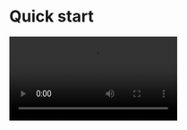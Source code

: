 # Quick start

<Video src="https://www.youtube.com/embed/hDE9s7hpE3A"/>

## Integrate the SDK

### Import the SDK

1. Add @zegocloud/zego-uikit-prebuilt-call-rn as dependencies.

<CodeGroup>

```bash yarn
yarn add @zegocloud/zego-uikit-prebuilt-call-rn
```

</CodeGroup>

<Note title="Note">
Our SDK not support the Expo framework. Some features of the SDK require to modify the native layer, which the Expo framework does not support. It is recommended to integrate the SDK with a standard react native project.
</Note>

2. Add other dependencies.

Run the following command to install other dependencies for making sure the `@zegocloud/zego-uikit-prebuilt-call-rn` can work properly:

<CodeGroup>

```bash yarn
yarn add @zegocloud/zego-uikit-rn react-delegate-component zego-express-engine-reactnative@3.14.5 react-native-sound react-native-keep-awake@4.0.0 react-native-screens react-native-safe-area-context react-native-encrypted-storage react-native-device-info
```

</CodeGroup>

### Using the ZegoUIKitPrebuiltCall Component in your project

- Go to [ZEGOCLOUD Admin Console](https://console.zegocloud.com/), get the `appID` and `appSign` of your project.
- Specify the `userID` and `userName` for connecting the Call Kit service. 
- Create a `callID` that represents the call you want to make. 

<Note title="Note">

- `userID` and `callID` can only contain numbers, letters, and underlines (_). 
- Users that join the call with the same `callID` can talk to each other. 
</Note>

```js CallPage.js {3,7-20}
import React from 'react';
import { View, StyleSheet } from 'react-native';
import {ZegoUIKitPrebuiltCall, ONE_ON_ONE_VIDEO_CALL_CONFIG } from '@zegocloud/zego-uikit-prebuilt-call-rn'
export default function VoiceCallPage(props) {
    return (
        <View style={styles.container}>
            <ZegoUIKitPrebuiltCall
                appID={yourAppID}
                appSign={yourAppSign}
                userID={userID} // userID can be something like a phone number or the user id on your own user system. 
                userName={userName}
                callID={callID} // callID can be any unique string. 

                config={{
                    // You can also use ONE_ON_ONE_VOICE_CALL_CONFIG/GROUP_VIDEO_CALL_CONFIG/GROUP_VOICE_CALL_CONFIG to make more types of calls.
                    ...ONE_ON_ONE_VIDEO_CALL_CONFIG,
                    onCallEnd: (callID, reason, duration) => { props.navigation.navigate('HomePage') },
                }}
            />
        </View>
    );
}

const styles = StyleSheet.create({
  container: {
      flex: 1,
      alignItems: 'center',
      justifyContent: 'center',
      zIndex: 0,
  },
});
```


## Configure your project

<Accordion title="Android" defaultOpen="false">

Open the `my_project/android/app/proguard-rules.pro` file and add the following:

<Frame width="512" height="auto" caption=""><img src="https://storage.zego.im/sdk-doc/Pics/ZegoUIKit/RN/PrebuiltCall/proguard_rules_config.jpg" /></Frame>

```xml
-keep class **.zego.**  { *; }

-keep class com.hiennv.flutter_callkit_incoming.SharedPreferencesUtils* {*;}
-keep class com.fasterxml.jackson.** {*;}
```
</Accordion>

<Accordion title="iOS" defaultOpen="false">
Open the `my_project/ios/my_project/Info.plist` file and add the following:

<Frame width="512" height="auto" caption=""><img src="https://storage.zego.im/sdk-doc/Pics/ZegoUIKit/RN/PrebuiltCall/ios_config2.gif" /></Frame>

```xml
<key>NSCameraUsageDescription</key>
<string>We need to use the camera</string>
<key>NSMicrophoneUsageDescription</key>
<string>We need to use the microphone</string>
```
</Accordion>



## Run & Test

<Note title="Note">

If your device is not performing well or you found a UI stuttering, run in **Release mode** for a smoother experience.
</Note>


<CardGroup cols={2}>
    <Card title="Run on an iOS device" href="">
        <CodeGroup>
        ```bash yarn
        yarn ios
        ```
        </CodeGroup>
    </Card>
    <Card title="Run on an Android device"  href="">
        <CodeGroup>
        ```bash yarn
        yarn android
        ```
        </CodeGroup>
    </Card>
</CardGroup>


## Related guide

<CardGroup cols={2}>
    <Card title="Custom prebuilt UI" href="./04-Calling config/01-Overview.mdx">
        Refer this doc to make further customization.
    </Card>
</CardGroup>

## Resources

<CardGroup cols={2}>
    <Card title="Sample code"  target="_blank"  href="https://github.com/ZEGOCLOUD/zego_uikit_prebuilt_call_example_rn">
        Click here to get the complete sample code.
    </Card>
</CardGroup>